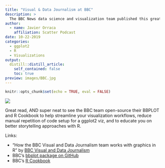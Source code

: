 ```yaml
---
title: "Visual & Data Journalism at BBC"
description: > 
  The BBC News data science and visualization team published this great overview on their analytics and visualizations lessons learned over the course of 1.5 years.
author:
  - name: Javier Orraca
    affiliation: Scatter Podcast
date: 10-22-2019
categories:
  - ggplot2
  - R
  - Visualizations
output:
  distill::distill_article:
    self_contained: false
    toc: true
preview: images/BBC.jpg
---
```


```r
knitr::opts_chunk$set(echo = TRUE, eval = FALSE)
```

![](./images/BBC.jpg)

Great read, AND super neat to see the BBC team open-source their BBPLOT and R Cookbook to help streamline your visualization workflows, reduce manual repetition of code setup for a ggplot2 viz, and to educate you on better storytelling approaches with R.

Links:

* “How the BBC Visual and Data Journalism team works with graphics in R” by [BBC Visual and Data Journalism](https://medium.com/bbc-visual-and-data-journalism/how-the-bbc-visual-and-data-journalism-team-works-with-graphics-in-r)
* BBC's [bbplot package on GitHub](https://github.com/bbc/bbplot)
* BBC's [R Cookbook](https://bbc.github.io/rcookbook/)